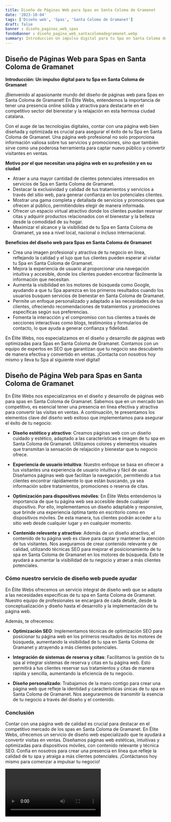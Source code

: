 ```yaml
---
title: Diseño de Páginas Web para Spas en Santa Coloma de Gramanet
date: '2023-10-04'
tags: ['Diseño web', 'Spas', 'Santa Coloma de Gramanet']
draft: false
banner : diseño_paginas_web_spas
fondoBanner : diseño_pagina_web_santacolomadegramanet.webp
summary: Introducción Un impulso digital para tu Spa en Santa Coloma de Gramanet
---
```


## **Diseño de Páginas Web para Spas en Santa Coloma de Gramanet**

**Introducción: Un impulso digital para tu Spa en Santa Coloma de Gramanet**

¡Bienvenido al apasionante mundo del diseño de páginas web para Spas en Santa Coloma de Gramanet! En Élite Webs, entendemos la importancia de tener una presencia online sólida y atractiva para destacarte en el competitivo sector del bienestar y la relajación en esta hermosa ciudad catalana.

Con el auge de las tecnologías digitales, contar con una página web bien diseñada y optimizada es crucial para asegurar el éxito de tu Spa en Santa Coloma de Gramanet. Una página web profesional no solo proporciona información valiosa sobre tus servicios y promociones, sino que también sirve como una poderosa herramienta para captar nuevo público y convertir visitantes en ventas.

**Motivo por el que necesitan una página web en su profesión y en su ciudad**

- Atraer a una mayor cantidad de clientes potenciales interesados en servicios de Spa en Santa Coloma de Gramanet.
- Destacar la exclusividad y calidad de tus tratamientos y servicios a través del sitio web, para generar confianza en los potenciales clientes.
- Mostrar una gama completa y detallada de servicios y promociones que ofrecen al público, permitiéndoles elegir de manera informada.
- Ofrecer un espacio virtual atractivo donde los clientes puedan reservar citas y adquirir productos relacionados con el bienestar y la belleza desde la comodidad de su hogar.
- Maximizar el alcance y la visibilidad de tu Spa en Santa Coloma de Gramanet, ya sea a nivel local, nacional o incluso internacional.

**Beneficios del diseño web para Spas en Santa Coloma de Gramanet**

- Crea una imagen profesional y atractiva de tu negocio en línea, reflejando la calidad y el lujo que tus clientes pueden esperar al visitar tu Spa en Santa Coloma de Gramanet.
- Mejora la experiencia de usuario al proporcionar una navegación intuitiva y accesible, donde los clientes pueden encontrar fácilmente la información que necesitan.
- Aumenta la visibilidad en los motores de búsqueda como Google, ayudando a que tu Spa aparezca en los primeros resultados cuando los usuarios busquen servicios de bienestar en Santa Coloma de Gramanet.
- Permite un enfoque personalizado y adaptado a las necesidades de tus clientes, ofreciendo recomendaciones de tratamientos y promociones específicas según sus preferencias.
- Fomenta la interacción y el compromiso con tus clientes a través de secciones interactivas como blogs, testimonios y formularios de contacto, lo que ayuda a generar confianza y fidelidad.

En Élite Webs, nos especializamos en el diseño y desarrollo de páginas web optimizadas para Spas en Santa Coloma de Gramanet. Contamos con un equipo de expertos en SEO que garantizan que tu negocio sea descubierto de manera efectiva y convertido en ventas. ¡Contacta con nosotros hoy mismo y lleva tu Spa al siguiente nivel digital!

<GifSeo />

<Cta />

## Diseño de Página Web para Spas en Santa Coloma de Gramanet

En Élite Webs nos especializamos en el diseño y desarrollo de páginas web para spas en Santa Coloma de Gramanet. Sabemos que en un mercado tan competitivo, es esencial tener una presencia en línea efectiva y atractiva para convertir las visitas en ventas. A continuación, te presentamos los elementos clave del diseño web exitoso que implementamos para asegurar el éxito de tu negocio:

- **Diseño estético y atractivo**: Creamos páginas web con un diseño cuidado y estético, adaptado a las características e imagen de tu spa en Santa Coloma de Gramanet. Utilizamos colores y elementos visuales que transmitan la sensación de relajación y bienestar que tu negocio ofrece.

- **Experiencia de usuario intuitiva**: Nuestro enfoque se basa en ofrecer a tus visitantes una experiencia de usuario intuitiva y fácil de usar. Diseñamos páginas web que facilitan la navegación, permitiendo a tus clientes encontrar rápidamente lo que están buscando, ya sea información sobre tratamientos, promociones o reserva de citas.

- **Optimización para dispositivos móviles**: En Élite Webs entendemos la importancia de que tu página web sea accesible desde cualquier dispositivo. Por ello, implementamos un diseño adaptable y responsive, que brinde una experiencia óptima tanto en escritorio como en dispositivos móviles. De esta manera, tus clientes podrán acceder a tu sitio web desde cualquier lugar y en cualquier momento.

- **Contenido relevante y atractivo**: Además de un diseño atractivo, el contenido de tu página web es clave para captar y mantener la atención de tus visitantes. Nos aseguramos de crear contenido relevante y de calidad, utilizando técnicas SEO para mejorar el posicionamiento de tu spa en Santa Coloma de Gramanet en los motores de búsqueda. Esto te ayudará a aumentar la visibilidad de tu negocio y atraer a más clientes potenciales.

### Cómo nuestro servicio de diseño web puede ayudar

En Élite Webs ofrecemos un servicio integral de diseño web que se adapta a las necesidades específicas de tu spa en Santa Coloma de Gramanet. Nuestro equipo de profesionales se encargará de cada detalle, desde la conceptualización y diseño hasta el desarrollo y la implementación de tu página web.

Además, te ofrecemos:

- **Optimización SEO**: Implementamos técnicas de optimización SEO para posicionar tu página web en los primeros resultados de los motores de búsqueda, aumentando la visibilidad de tu spa en Santa Coloma de Gramanet y atrayendo a más clientes potenciales.

- **Integración de sistemas de reserva y citas**: Facilitamos la gestión de tu spa al integrar sistemas de reserva y citas en tu página web. Esto permitirá a tus clientes reservar sus tratamientos y citas de manera rápida y sencilla, aumentando la eficiencia de tu negocio.

- **Diseño personalizado**: Trabajamos de la mano contigo para crear una página web que refleje la identidad y características únicas de tu spa en Santa Coloma de Gramanet. Nos aseguraremos de transmitir la esencia de tu negocio a través del diseño y el contenido.

### Conclusión

Contar con una página web de calidad es crucial para destacar en el competitivo mercado de los spas en Santa Coloma de Gramanet. En Élite Webs, ofrecemos un servicio de diseño web especializado que te ayudará a convertir visitas en ventas. Diseñamos páginas web estéticas, intuitivas y optimizadas para dispositivos móviles, con contenido relevante y técnica SEO. Confía en nosotros para crear una presencia en línea que refleje la calidad de tu spa y atraiga a más clientes potenciales. ¡Contáctanos hoy mismo para comenzar a impulsar tu negocio!

<Video />

<CtaBot job='Spas' city='Santa Coloma de Gramanet'/>

<Gmaps query='Santa Coloma de Gramanet+españa+maps' />